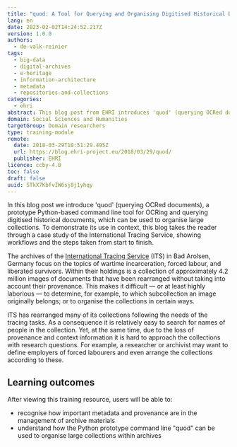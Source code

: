 ```yaml
---
title: "quod: A Tool for Querying and Organising Digitised Historical Documents"
lang: en
date: 2023-02-02T14:24:52.217Z
version: 1.0.0
authors:
  - de-valk-reinier
tags:
  - big-data
  - digital-archives
  - e-heritage
  - information-architecture
  - metadata
  - repositories-and-collections
categories:
  - ehri
abstract: This blog post from EHRI introduces 'quod' (querying OCRed documents), a prototype Python-based command line tool for OCRing and querying digitised historical documents, which can be used to organise large collections and improve information about provenance.  To demonstrate its use in context, this blog takes the reader through a case study of the International Tracing Service, showing workflows and the steps taken from start to finish.
domain: Social Sciences and Humanities
targetGroup: Domain researchers
type: training-module
remote:
  date: 2018-03-29T10:51:29.495Z
  url: https://blog.ehri-project.eu/2018/03/29/quod/
  publisher: EHRI
licence: ccby-4.0
toc: false
draft: false
uuid: STkX7KbfvIW6sj8j1yhqy
---
```


In this blog post we introduce 'quod' (querying OCRed documents), a prototype Python-based command line tool for OCRing and querying digitised historical documents, which can be used to organise large collections.  To demonstrate its use in context, this blog takes the reader through a case study of the International Tracing Service, showing workflows and the steps taken from start to finish.

The archives of the [International Tracing Service](https://www.its-arolsen.org/en/archives/) (ITS) in Bad Arolsen, Germany focus on the topics of wartime incarceration, forced labour, and liberated survivors.  Within their holdings is a collection of approximately 4.2 million images of documents that have been rearranged without taking into account their provenance. This makes it difficult — or at least highly laborious — to determine, for example, to which subcollection an image originally belongs; or to organise the collections in certain ways.

ITS has rearranged many of its collections following the needs of the tracing tasks. As a consequence it is relatively easy to search for names of people in the collection. Yet, at the same time, due to the loss of provenance and context information it is hard to approach the collections with research questions. For example, a researcher or archivist may want to define employers of forced labourers and even arrange the collections according to these.


## L﻿earning outcomes

A﻿fter viewing this training resource, users will be able to:

- recognise how important metadata and provenance are in the management of archive materials
- understand how the Python prototype command line "quod" can be used to organise large collections within archives

<ExternalResource title="Interested in learning more?" subtitle="Check out: quod: A Tool for Querying and Organising Digitised Historical Documents" url="https://blog.ehri-project.eu/2018/03/29/quod/" />
